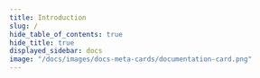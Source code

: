 ```yaml
---
title: Introduction
slug: /
hide_table_of_contents: true
hide_title: true
displayed_sidebar: docs
image: "/docs/images/docs-meta-cards/documentation-card.png"
---
```



<head>
  <meta property="og:site_name" content="Web3Auth" />
  <meta property="og:type" content="website" />
  <meta name="twitter:card" content="summary_large_image" />
  <meta name="twitter:site" content="@Web3Auth" />
  <meta name="twitter:creator" content="@Web3Auth" />
  <meta
    name="description"
    content="Web3Auth is simple, non-custodial auth infrastructure that enables Web3 wallets and applications to provide seamless user logins for both mainstream and native Web3 users."
  />
  <meta property="og:title" content="Documentation - Web3Auth | Auth infrastructure for Web3.0 wallets and applications" />
  <meta
    property="og:description"
    content="Web3Auth is simple, non-custodial auth infrastructure that enables Web3 wallets and applications to provide seamless user logins for both mainstream and native Web3 users."
  />
  <meta property="og:url" content="https://web3auth.io/docs" />
  <meta
    name="keywords"
    content="web3auth, blockchain, web3, web3.js, ethers.js, solana, ethereum, passwordless, passwordless magic link, multi party computation, tkey, torus, web3 auth, auth"
  />
</head>

<QuickStartOverview />
<ExploreCards />
<SDKReferenceCards />
<BlockchainCards />
<DemoCards />
